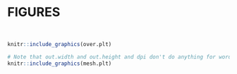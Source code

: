 \clearpage

# FIGURES {#ref-figs}

<br>

```r
knitr::include_graphics(over.plt)
```


<!-- Make sure you have a couple lines of blank space after the figure calls or the captions don't print because that's what Rmarkdown does... --->
\clearpage
```r
# Note that out.width and out.height and dpi don't do anything for word document output in the chunck control above, they wil impact html and pdf output
knitr::include_graphics(mesh.plt)
```
